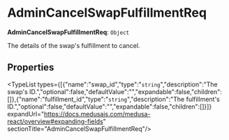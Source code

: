 
# AdminCancelSwapFulfillmentReq

 **AdminCancelSwapFulfillmentReq**: `Object`

The details of the swap's fulfillment to cancel.

## Properties

<TypeList types={[{"name":"swap_id","type":"`string`","description":"The swap's ID.","optional":false,"defaultValue":"","expandable":false,"children":[]},{"name":"fulfillment_id","type":"`string`","description":"The fulfillment's ID.","optional":false,"defaultValue":"","expandable":false,"children":[]}]} expandUrl="https://docs.medusajs.com/medusa-react/overview#expanding-fields" sectionTitle="AdminCancelSwapFulfillmentReq"/>
